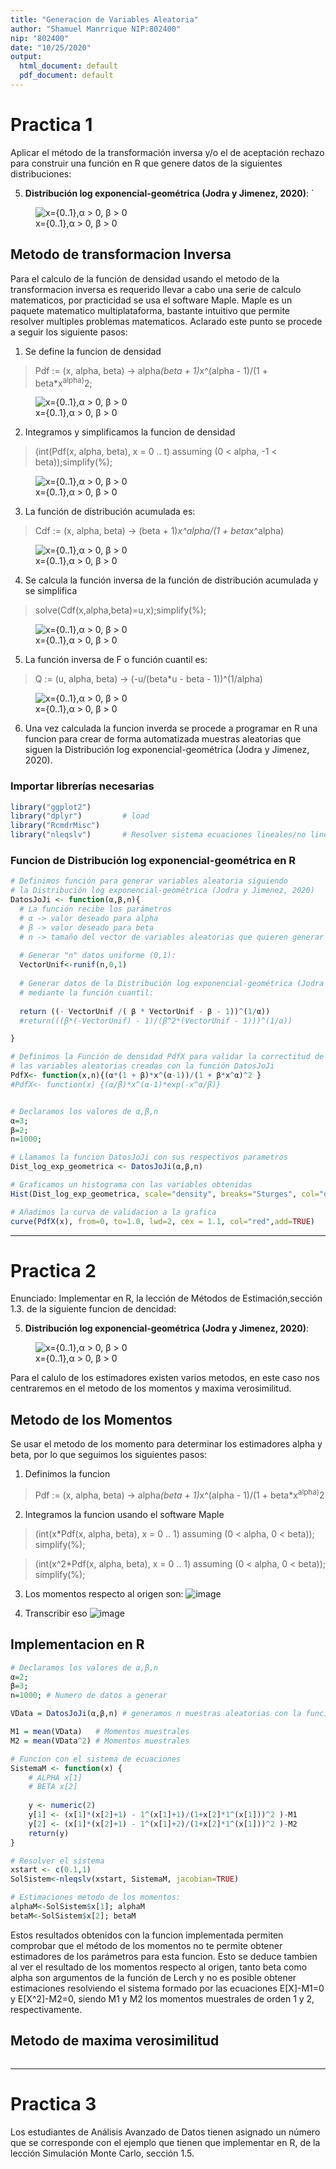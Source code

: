 ```yaml
---
title: "Generacion de Variables Aleatoria"
author: "Shamuel Manrrique NIP:802400"
nip: "802400"
date: "10/25/2020"
output:
  html_document: default
  pdf_document: default
---
```


# Practica 1 

Aplicar el método de la transformación inversa y/o el de aceptación rechazo para construir una función en R que genere datos de la siguientes distribuciones:

5. **Distribución log exponencial-geométrica (Jodra y Jimenez, 2020)**: 
´

![ x={0..1},α > 0, β > 0 ](./screenshot/1.jpg?raw=True "Función de Densidad")

## Metodo de transformacion Inversa

Para el calculo de la función de densidad usando el metodo de la transformacion inversa es requerido llevar a cabo una serie de calculo matematicos, por practicidad se usa el software Maple. Maple es un paquete matematico multiplataforma, bastante intuitivo que permite resolver multiples problemas matematicos. Aclarado este punto se procede a seguir los siguiente pasos:

  1. Se define la funcion de densidad
  
  >Pdf := (x, alpha, beta) -> alpha*(beta + 1)*x^(alpha - 1)/(1 + beta*x^alpha)^2;
  
  ![ x={0..1},α > 0, β > 0 ](./screenshot/1.jpg?raw=True "Función de Distribucion Acumulada")

  2. Integramos y simplificamos la funcion de densidad
  
  >(int(Pdf(x, alpha, beta), x = 0 .. t) assuming (0 < alpha, -1 < beta));simplify(%);
  
  ![ x={0..1},α > 0, β > 0 ](./screenshot/2.jpg?raw=True "Función de Distribucion Acumulada")

  3. La función de distribución acumulada es:

  >Cdf := (x, alpha, beta) -> (beta + 1)*x^alpha/(1 + beta*x^alpha)
  
  ![ x={0..1},α > 0, β > 0 ](./screenshot/3.jpg?raw=True "Función de Distribucion Acumulada")

  4. Se calcula la función inversa de la función de distribución acumulada y se simplifica

  >solve(Cdf(x,alpha,beta)=u,x);simplify(%);
  
  ![ x={0..1},α > 0, β > 0 ](./screenshot/4.jpg?raw=True "Función de Distribucion Acumulada")

  5. La función inversa de F o función cuantil es:

  >Q := (u, alpha, beta) -> (-u/(beta*u - beta - 1))^(1/alpha)
  
  ![ x={0..1},α > 0, β > 0 ](./screenshot/5.jpg?raw=True "Función de Distribucion Acumulada")
  

  6. Una vez calculada la funcion inverda se procede a programar en R una funcion para crear de forma automatizada muestras aleatorias que siguen la Distribución log exponencial-geométrica (Jodra y Jimenez, 2020).

### Importar librerías necesarias
```r
library("ggplot2")
library("dplyr")         # load
library("RcmdrMisc")
library("nleqslv")       # Resolver sistema ecuaciones lineales/no lineales

```

### Funcion de Distribución log exponencial-geométrica en R 
```r

# Definimos función para generar variables aleatoria siguiendo 
# la Distribución log exponencial-geométrica (Jodra y Jimenez, 2020)
DatosJoJi <- function(α,β,n){
  # La función recibe los parámetros
  # α -> valor deseado para alpha
  # β -> valor deseado para beta
  # n -> tamaño del vector de variables aleatorias que quieren generar
  
  # Generar "n" datos uniforme (0,1):
  VectorUnif<-runif(n,0,1)
  
  # Generar datos de la Distribución log exponencial-geométrica (Jodra y Jimenez, 2020)
  # mediante la función cuantil:
  
  return ((- VectorUnif /( β * VectorUnif - β - 1))^(1/α))
  #return(((β*(-VectorUnif) - 1)/(β^2*(VectorUnif - 1)))^(1/α))

}

# Definimos la Función de densidad PdfX para validar la correctitud de 
# las variables aleatorias creadas con la función DatosJoJi 
PdfX<- function(x,n){(α*(1 + β)*x^(α-1))/(1 + β*x^α)^2 }
#PdfX<- function(x) {(α/β)*x^(α-1)*exp(-x^α/β)}


# Declaramos los valores de α,β,n
α=3; 
β=2;
n=1000;

# Llamamos la funcion DatosJoJi con sus respectivos parametros
Dist_log_exp_geometrica <- DatosJoJi(α,β,n)

# Graficamos un histograma con las variables obtenidas
Hist(Dist_log_exp_geometrica, scale="density", breaks="Sturges", col="darkgray")

# Añadimos la curva de validacion a la grafica
curve(PdfX(x), from=0, to=1.0, lwd=2, cex = 1.1, col="red",add=TRUE)

```


---

# Practica 2

Enunciado: Implementar en R, la lección de Métodos de Estimación,sección 1.3. de la siguiente funcion de dencidad:

5. **Distribución log exponencial-geométrica (Jodra y Jimenez, 2020)**: 

![ x={0..1},α > 0, β > 0 ](./screenshot/1.jpg?raw=True "Función de Densidad")


Para el calulo de los estimadores existen varios metodos, en este caso nos centraremos en el metodo de los momentos y maxima verosimilitud.

## Metodo de los Momentos 

Se usar el metodo de los momento para determinar los estimadores alpha y beta, por lo que seguimos los siguientes pasos:

1. Definimos la funcion

>Pdf := (x, alpha, beta) -> alpha*(beta + 1)*x^(alpha - 1)/(1 + beta*x^alpha)^2

2. Integramos la funcion usando el software Maple 

>(int(x*Pdf(x, alpha, beta), x = 0 .. 1) assuming (0 < alpha, 0 < beta));
simplify(%);

>(int(x^2*Pdf(x, alpha, beta), x = 0 .. 1) assuming (0 < alpha, 0 < beta));
simplify(%);

3. Los momentos respecto al origen son:
![ image ](./screenshot/6.jpg)

4. Transcribir eso 
![ image ](./screenshot/elimi.jpg)

## Implementacion en R 
```r
# Declaramos los valores de α,β,n
α=2; 
β=3;    
n=1000; # Numero de datos a generar

VData = DatosJoJi(α,β,n) # generamos n muestras aleatorias con la funcion de distribucion

M1 = mean(VData)   # Momentos muestrales 
M2 = mean(VData^2) # Momentos muestrales

# Funcion con el sistema de ecuaciones
SistemaM <- function(x) {
    # ALPHA x[1]
    # BETA x[2]
  
    y <- numeric(2)
    y[1] <- (x[1]*(x[2]+1) - 1^(x[1]+1)/(1+x[2]*1^(x[1]))^2 )-M1
    y[2] <- (x[1]*(x[2]+1) - 1^(x[1]+2)/(1+x[2]*1^(x[1]))^2 )-M2
    return(y) 
}

# Resolver el sistema
xstart <- c(0.1,1) 
SolSistem<-nleqslv(xstart, SistemaM, jacobian=TRUE)

# Estimaciones metodo de los momentos:
alphaM<-SolSistem$x[1]; alphaM
betaM<-SolSistem$x[2]; betaM
```

Estos resultados obtenidos con la funcion implementada permiten comprobar que el método de los momentos no te permite obtener estimadores de los parámetros para esta funcion. Esto se deduce tambien al  ver el resultado de los momentos respecto al origen, tanto beta como alpha son argumentos de la función de Lerch y no es posible obtener estimaciones resolviendo el sistema formado por las ecuaciones E[X]-M1=0 y E[X^2]-M2=0, siendo M1 y M2 los momentos muestrales de orden 1 y 2, respectivamente.


## Metodo de maxima verosimilitud
```r
  






```


---

# Practica 3
Los estudiantes de Análisis Avanzado de Datos tienen asignado
un número que se corresponde con el ejemplo que tienen que
implementar en R, de la lección Simulación Monte Carlo,
sección 1.5. 

```r







```
